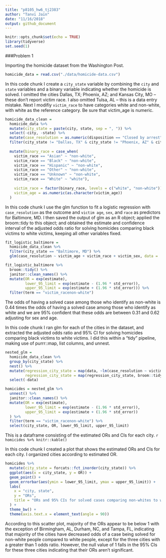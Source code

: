 ```yaml
---
title: "p8105_hw6_tj2383"
author: "Tanvi Jain"
date: "11/16/2018"
output: github_document
---
```


```r
knitr::opts_chunk$set(echo = TRUE)
library(tidyverse)
set.seed(1)
```

###Problem 1

Importing the homicide dataset from the Washington Post.
```r
homicide_data = read.csv("./data/homicide-data.csv")
```


In this code chunk I create a `city_state` variable by combining the `city` and `state` variables and a binary variable indicating whether the homicide is solved. I omitted the cities Dallas, TX; Phoenix, AZ; and Kansas City, MO – these don’t report victim race. I also omitted Tulsa, AL – this is a data entry mistake. Next I modifiy `victim_race` to have categories white and non-white, with white as the reference category. Be sure that victim_age is numeric.
```r
homicide_data_clean = 
  homicide_data %>% 
  mutate(city_state = paste(city, state, sep = ", ")) %>% 
  select(-city, -state) %>% 
  mutate(case_resolution = as.numeric(disposition == "Closed by arrest")) %>% 
  filter(city_state != "Dallas, TX" & city_state != "Phoenix, AZ" & city_state != "Kansas City, MO" & city_state != "Tulsa, AL") %>% 
  
  mutate(binary_race = case_when(
    victim_race == "Asian" ~ "non-white",
    victim_race == "Black" ~ "non-white",
    victim_race == "Hispanic" ~ "non-white",
    victim_race == "Other" ~ "non-white",
    victim_race == "Unknown" ~ "non-white",
    victim_race == "White" ~ "white"),
    
    victim_race = factor(binary_race, levels = c("white", "non-white")),
    victim_age = as.numeric(as.character(victim_age))
  )
```


In this code chunk I use the glm function to fit a logistic regression with `case_resolution` as the outcome and `victim age`, `sex`, and `race` as predictors for Baltimore, MD. I then saved the output of glm as an R object; applied the broom::tidy to this object; and obtained the estimate and confidence interval of the adjusted odds ratio for solving homicides comparing black victims to white victims, keeping all other variables fixed.
```r
fit_logistic_baltimore = 
  homicide_data_clean %>% 
  filter(city_state == "Baltimore, MD") %>% 
  glm(case_resolution ~ victim_age + victim_race + victim_sex, data = ., family = binomial()) 

fit_logistic_baltimore %>% 
  broom::tidy() %>% 
  janitor::clean_names() %>% 
  mutate(OR = exp(estimate),
         lower_95_limit = exp(estimate - (1.96 * std_error)),
         upper_95_limit = exp(estimate + (1.96 * std_error))) %>%
  filter(term == "victim_racenon-white")
```
The odds of having a solved case among those who identify as non-white is 0.44 times the odds of having a solved case among those who identify as white and we are 95% confident that these odds are between 0.31 and 0.62 adjusting for sex and age.


In this code chunk I ran glm for each of the cities in the dataset, and extracted the adjusted odds ratio and 95% CI for solving homicides comparing black victims to white victims. I did this within a “tidy” pipeline, making use of purrr::map, list columns, and unnest.
```r
nested_glm =
  homicide_data_clean %>% 
  group_by(city_state) %>% 
  nest() %>% 
  mutate(regression_city_state = map(data, ~lm(case_resolution ~ victim_age + victim_sex + victim_race, data = .x)),
         regression_city_state = map(regression_city_state, broom::tidy)) %>% 
  select(-data)

homicides = nested_glm %>% 
  unnest() %>% 
  janitor::clean_names() %>% 
  mutate(OR = exp(estimate),
         lower_95_limit = exp(estimate - (1.96 * std_error)),
         upper_95_limit = exp(estimate + (1.96 * std_error))
  ) %>% 
  filter(term == "victim_racenon-white") %>%
  select(city_state, OR, lower_95_limit, upper_95_limit)
```

This is a dataframe consisting of the estimated ORs and CIs for each city.
`r homicides %>% knitr::kable()`


In this code chunk I created a plot that shows the estimated ORs and CIs for each city. I organized cities according to estimated OR.
```r
homicides %>% 
  mutate(city_state = forcats::fct_inorder(city_state)) %>% 
  ggplot(aes(x = city_state, y = OR)) +
  geom_point() +
  geom_errorbar(aes(ymin = lower_95_limit, ymax = upper_95_limit)) +
  labs(
    x = "city, state",
    y = "ORs",
    title = "ORs and 95% CIs for solved cases comparing non-whites to whites"
  ) +
  theme_bw() +
  theme(axis.text.x = element_text(angle = 90)) 
```

According to this scatter plot, majority of the ORs appear to be below 1 with the exception of Birmingham, AL, Durham, NC, and Tampa, FL, indicating that majority of the cities have decreased odds of a case being solved for non-white people compared to white people, except for the three cities with a greater than 1 odds ratio. However, the null value of 1 falls in the 95% CIs for these three cities indicating that their ORs aren't significant.
